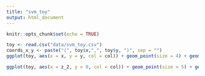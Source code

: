 ```yaml
---
title: "svm_toy"
output: html_document
---
```


```r
knitr::opts_chunk$set(echo = TRUE)
```

```r
toy <- read.csv("data/svm_toy.csv")
coords_x_y <- paste("(", toy$x,",", toy$y, ")", sep = "")
ggplot(toy, aes(x = x, y = y, col = col)) + geom_point(size = 4) + geom_vline(aes(xintercept = 0), linetype = "dashed") + geom_hline(aes(yintercept = 0), linetype = "dashed") + theme_bw(base_size = 12) + geom_label(aes(x, y + 1, label = coords), col = "black") + scale_x_continuous(breaks = -5:5) + scale_y_continuous(breaks = -5:5) + labs(x = "", y = "") + guides(col=FALSE)

```

```r

ggplot(toy, aes(x = z_2, y = 0, col = col)) + geom_point(size = 5) + geom_label(aes(x = z_1, 0.25, label = coords)) + theme_bw() + guides(col = FALSE) + ylim(0, 1) + labs(y = "", x = "Z Plane") + scale_y_continuous(labels = NULL) + scale_x_continuous(breaks = seq(-50, 50, by = 5))


```



